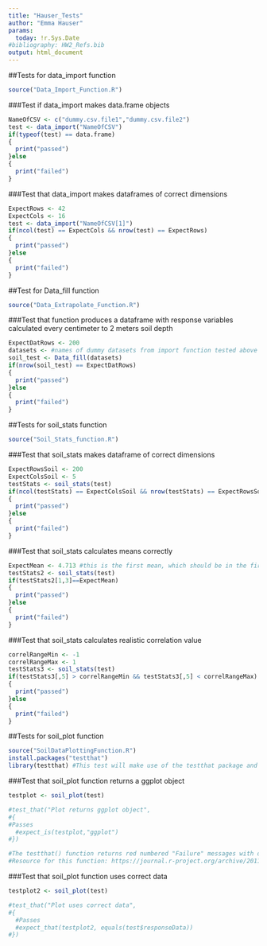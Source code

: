 ```yaml
---
title: "Hauser_Tests"
author: "Emma Hauser"
params:
  today: !r.Sys.Date
#bibliography: HW2_Refs.bib
output: html_document
---
```

##Tests for data_import function

```r
source("Data_Import_Function.R")
```

###Test if data_import makes data.frame objects
```r
NameOfCSV <- c("dummy.csv.file1","dummy.csv.file2")
test <- data_import("NameOfCSV")
if(typeof(test) == data.frame)
{
  print("passed")
}else
{
  print("failed")
}
```

###Test that data_import makes dataframes of correct dimensions

```r
ExpectRows <- 42
ExpectCols <- 16
test <- data_import("NameOfCSV[1]")
if(ncol(test) == ExpectCols && nrow(test) == ExpectRows)
{
  print("passed")
}else
{
  print("failed")
}
```


##Test for Data_fill function

```r
source("Data_Extrapolate_Function.R")
```

###Test that function produces a dataframe with response variables calculated every centimeter to 2 meters soil depth

```r
ExpectDatRows <- 200
datasets <- #names of dummy datasets from import function tested above
soil_test <- Data_fill(datasets)
if(nrow(soil_test) == ExpectDatRows)
{
  print("passed")
}else
{
  print("failed")
}
```


##Tests for soil_stats function

```r
source("Soil_Stats_function.R")
```

###Test that soil_stats makes dataframe of correct dimensions
```r
ExpectRowsSoil <- 200
ExpectColsSoil <- 5
testStats <- soil_stats(test)
if(ncol(testStats) == ExpectColsSoil && nrow(testStats) == ExpectRowsSoil)
{
  print("passed")
}else
{
  print("failed")
}
```

###Test that soil_stats calculates means correctly

```r
ExpectMean <- 4.713 #this is the first mean, which should be in the first column of response variables, column 3, row 1
testStats2 <- soil_stats(test)
if(testStats2[1,3]==ExpectMean)
{
  print("passed")
}else
{
  print("failed")
}
```

###Test that soil_stats calculates realistic correlation value

```r
correlRangeMin <- -1
correlRangeMax <- 1
testStats3 <- soil_stats(test)
if(testStats3[,5] > correlRangeMin && testStats3[,5] < correlRangeMax)
{
  print("passed")
}else
{
  print("failed")
}
```


##Tests for soil_plot function

```r
source("SoilDataPlottingFunction.R")
install.packages("testthat")
library(testthat) #This test will make use of the testthat package and function, which is used for examining plot elements and expectations, particularly for graphs produced in ggplot2 
```


###Test that soil_plot function returns a ggplot object

```r
testplot <- soil_plot(test)

#test_that("Plot returns ggplot object",
#{
#Passes
  #expect_is(testplot,"ggplot")
#})

#The testthat() function returns red numbered "Failure" messages with description of the problem when expectation is not met. If the test passes, the function displays a green dot. 
#Resource for this function: https://journal.r-project.org/archive/2011/RJ-2011-002/RJ-2011-002.pdf
```


###Test that soil_plot function uses correct data

```r
testplot2 <- soil_plot(test)

#test_that("Plot uses correct data", 
#{
  #Passes
  #expect_that(testplot2, equals(test$responseData))
#})

```